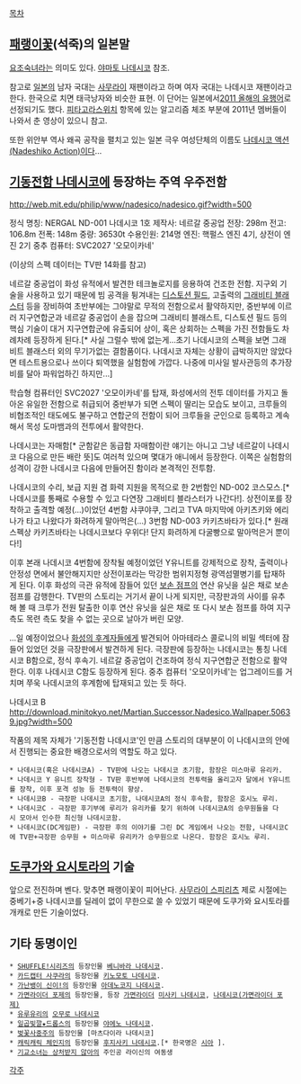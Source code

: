 [[목차]]

== [[패랭이꽃]](석죽)의 일본말 ==
[[요조숙녀]]라는 의미도 있다. [[야마토 나데시코]] 참조.

참고로 [[일본]]의 남자 국대는 [[사무라이]] 재팬이라고 하며 여자 국대는 나데시코 재팬이라고 한다. 한국으로 치면 태극낭자와 비슷한 표현. 이 단어는 일본에서[http://news.naver.com/main/read.nhn?mode=LSD&mid=sec&sid1=102&oid=001&aid=0005400216 2011 올해의 유행어]로 선정되기도 했다. [[피타고라스위치]] 항목에 있는 알고리즘 체조 부분에 2011년 멤버들이 나와서 춘 영상이 있으니 참고.

또한 위안부 역사 왜곡 공작을 펼치고 있는 일본 극우 여성단체의 이름도 [[나데시코 액션(Nadeshiko Action)]]이다...

== [[기동전함 나데시코]]에 등장하는 주역 우주전함 ==

http://web.mit.edu/philip/www/nadesico/nadesico.gif?width=500

정식 명칭: NERGAL ND-001 나데시코 1호
제작사: 네르갈 중공업
전장: 298m
전고: 106.8m
전폭: 148m
중량: 36530t
수용인원: 214명
엔진: 핵펄스 엔진 4기, 상전이 엔진 2기
중추 컴퓨터: SVC2027 '오모이카네'

(이상의 스펙 데이터는 TV판 14화를 참고)


네르갈 중공업이 화성 유적에서 발견한 테크놀로지를 응용하여 건조한 전함. 지구외 기술을 사용하고 있기 때문에 빔 공격을 튕겨내는 [[디스토션 필드]], 고출력의 [[그래비티 블래스터]] 등을 장비하여 초반부에는 그야말로 무적의 전함으로서 활약하지만, 중반부에 이르러 지구연합군과 네르갈 중공업이 손을 잡으며 그래비티 블래스트, 디스토션 필드 등의 핵심 기술이 대거 지구연합군에 유출되어 상이, 혹은 상회하는 스펙을 가진 전함들도 차례차례 등장하게 된다.[* 사실 그럴수 밖에 없는게...초기 나데시코의 스펙을 보면 그래비트 블래스터 외의 무기가없는 결함품이다. 나데시코 자체는 상황이 급박하지만 않았다면 테스트용으로나 쓰이다 퇴역했을 실험함에 가깝다. 나중에 미사일 발사관등의 추가장비를 달아 파워업하긴 하지만...]

학습형 컴퓨터인 SVC2027 '오모이카네'를 탑재, 화성에서의 전투 데이터를 가지고 돌아온 유일한 전함으로 취급되어 중반부가 되면 스펙이 딸리는 모습도 보이고, 크루들의 비협조적인 태도에도 불구하고 연합군의 전함이 되어 크루들을 군인으로 등록하고 계속해서 목성 도마뱀과의 전투에서 활약한다.

나데시코는 자매함[* 군함같은 동급함 자매함이란 얘기는 아니고 그냥 네르갈이 나데시코 다음으로 만든 배란 뜻]도 여러척 있으며 몇대가 애니에서 등장한다. 이쪽은 실험함의 성격이 강한 나데시코 다음에 만들어진 함이라 본격적인 전투함.

나데시코의 수리, 보급 지원 겸 화력 지원을 목적으로 한 2번함인 ND-002 코스모스.[* 나데시코를 통째로 수용할 수 있고 다연장 그래비티 블라스터가 나간다!]. 상전이포를 장착하고 출격할 예정(...)이었던 4번함 샤쿠야쿠, 그리고 TVA 마지막에 아키츠키와 에리나가 타고 나왔다가 화려하게 말아먹은(...) 3번함 ND-003 카키츠바타가 있다.[* 원래 스펙상 카키츠바타는 나데시코보다 우위다! 단지 화려하게 다굴빵으로 말아먹은거 뿐이다!]

이후 본래 나데시코 4번함에 장착될 예정이었던 Y유니트를 강제적으로 장착, 출력이나 안정성 면에서 불안해지지만 상전이포라는 막강한 범위지정형 광역섬멸병기를 탑재하게 된다. 이후 화성의 극관 유적에 잠들어 있던 [[보손 점프]]의 연산 유닛을 실은 채로 보손 점프를 감행한다. TV판의 스토리는 거기서 끝이 나게 되지만, 극장판과의 사이를 유추해 볼 때 크루가 전원 탈출한 이후 연산 유닛을 실은 채로 또 다시 보손 점프를 하여 지구 측도 목련 측도 찾을 수 없는 곳으로 날아가 버린 모양.

...일 예정이었으나 [[화성의 후계자]]들에게 발견되어 아마테라스 콜로니의 비밀 섹터에 잠들어 있었던 것을 극장판에서 발견하게 된다. 극장판에 등장하는 나데시코는 통칭 나데시코 B함으로, 정식 후속기. 네르갈 중공업이 건조하여 정식 지구연합군 전함으로 활약한다. 이후 나데시코 C함도 등장하게 된다. 중추 컴퓨터 '오모이카네'는 업그레이드를 거치며 쭈욱 나데시코의 후계함에 탑재되고 있는 듯 하다.

나데시코 B
http://download.minitokyo.net/Martian.Successor.Nadesico.Wallpaper.50639.jpg?width=500

작품의 제목 자체가 '기동전함 나데시코'인 만큼 스토리의 대부분이 이 나데시코의 안에서 진행되는 중요한 배경으로서의 역할도 하고 있다. 

 * 나데시코(혹은 나데시코A) - TV판에 나오는 나데시코 초기함, 함장은 미스마루 유리카.
 * 나데시코 Y 유니트 장착형 - TV판 후반부에 나데시코의 전투력을 올리고자 달에서 Y유니트를 장착, 이후 포격 성능 등 전투력이 향상.
 * 나데시코B - 극장판 나데시코 초기함, 나데시코A의 정식 후속함, 함장은 호시노 루리.
 * 나데시코C - 극장판 후기부에 루리가 유리카를 찾기 위하여 나데시코A의 승무원들을 다시 모아서 인수한 최신형 나데시코함.
 * 나데시코C(DC게임판) - 극장판 후의 이야기를 그린 DC 게임에서 나오는 전함, 나데시코C에 TV판+극장판 승무원 + 미스마루 유리카가 승무원으로 나온다. 함장은 호시노 루리.

== [[도쿠가와 요시토라]]의 기술 ==
앞으로 전진하며 벤다. 맞추면 패랭이꽃이 피어난다.
[[사무라이 스피리츠]] 제로 시절에는 중베기+중 나데시코를 딜레이 없이 무한으로 쓸 수 있었기 때문에 도쿠가와 요시토라를 개캐로 만든 기술이었다.

== 기타 동명이인 ==
 * [[SHUFFLE!]]시리즈의 등장인물 [[베니바라 나데시코]].
 * [[카드캡터 사쿠라]]의 등장인물 [[키노모토 나데시코]].
 * [[가난뱅이 신이!]]의 등장인물 [[아데노코지 나데시코]].
 * [[가면라이더 포제]]의 등장인물, 등장 [[가면라이더]] [[미사키 나데시코]], [[나데시코(가면라이더 포제)]]
 * [[유루유리]]의 [[오무로 나데시코]]
 * [[일곱빛깔★드롭스]]의 등장인물 [[야에노 나데시코]].
 * [[벚꽃사중주]]의 등장인물 [마츠다이라 나데시코]
 * [[캐릭캐릭 체인지]]의 등장인물 [[후지사키 나데시코]].[* 한국명은 [[시아]] ].
 * [[기교소녀는 상처받지 않아]]의 주인공 라이신의 여동생
[[각주]]

